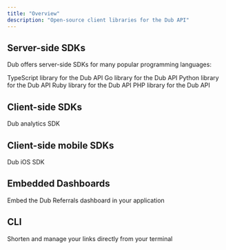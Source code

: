 ```yaml
---
title: "Overview"
description: "Open-source client libraries for the Dub API"
---
```


## Server-side SDKs

Dub offers server-side SDKs for many popular programming languages:

<CardGroup cols={2}>
  <Card title="TypeScript" icon="npm" href="/sdks/typescript">
    TypeScript library for the Dub API
  </Card>
  <Card title="Go" icon="golang" href="/sdks/go">
    Go library for the Dub API
  </Card>
  <Card title="Python" icon="python" href="/sdks/python">
    Python library for the Dub API
  </Card>
  <Card title="Ruby" icon="gem" href="/sdks/ruby">
    Ruby library for the Dub API
  </Card>
  <Card title="PHP" icon="php" href="/sdks/php">
    PHP library for the Dub API
  </Card>
</CardGroup>

## Client-side SDKs

<CardGroup cols={2}>
  <Card title="@dub/analytics" icon="js" href="/sdks/client-side/introduction">
    Dub analytics SDK
  </Card>
</CardGroup>

## Client-side mobile SDKs

<CardGroup cols={2}>
  <Card title="dub-ios" icon="swift" href="/sdks/client-side-mobile/introduction">
    Dub iOS SDK
  </Card>
</CardGroup>

## Embedded Dashboards

<CardGroup cols={2}>
  <Card title="Referrals Embed" icon="window" href="/sdks/embed/referrals">
    Embed the Dub Referrals dashboard in your application
  </Card>
</CardGroup>

## CLI

<CardGroup cols={2}>
  <Card title="Dub CLI" icon="terminal" href="/sdks/cli">
    Shorten and manage your links directly from your terminal
  </Card>
</CardGroup>

